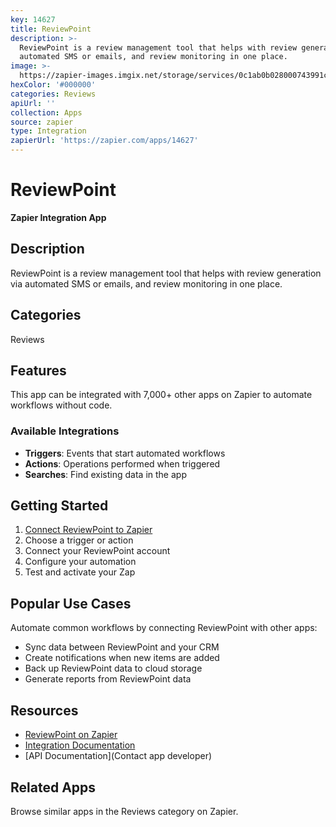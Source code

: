 ```yaml
---
key: 14627
title: ReviewPoint
description: >-
  ReviewPoint is a review management tool that helps with review generation via
  automated SMS or emails, and review monitoring in one place.
image: >-
  https://zapier-images.imgix.net/storage/services/0c1ab0b028000743991cf51eddad2cff.png?auto=format%2Ccompress&ixlib=python-3.0.0&q=50
hexColor: '#000000'
categories: Reviews
apiUrl: ''
collection: Apps
source: zapier
type: Integration
zapierUrl: 'https://zapier.com/apps/14627'
---
```

# ReviewPoint

**Zapier Integration App**

## Description

ReviewPoint is a review management tool that helps with review generation via automated SMS or emails, and review monitoring in one place.

## Categories

Reviews

## Features

This app can be integrated with 7,000+ other apps on Zapier to automate workflows without code.

### Available Integrations

- **Triggers**: Events that start automated workflows
- **Actions**: Operations performed when triggered
- **Searches**: Find existing data in the app

## Getting Started

1. [Connect ReviewPoint to Zapier](https://zapier.com/apps/14627)
2. Choose a trigger or action
3. Connect your ReviewPoint account
4. Configure your automation
5. Test and activate your Zap

## Popular Use Cases

Automate common workflows by connecting ReviewPoint with other apps:

- Sync data between ReviewPoint and your CRM
- Create notifications when new items are added
- Back up ReviewPoint data to cloud storage
- Generate reports from ReviewPoint data

## Resources

- [ReviewPoint on Zapier](https://zapier.com/apps/14627)
- [Integration Documentation](https://zapier.com/apps/14627/integrations)
- [API Documentation](Contact app developer)

## Related Apps

Browse similar apps in the Reviews category on Zapier.
